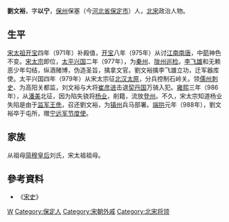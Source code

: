 {{Otheruses|other=名为劉文裕的其他人物|劉洪 (景泰進士)}}

'''劉文裕'''{{BD|944年||988年|}}，字'''以宁'''，[[保州|保州]]保塞（今[[河北省|河北省]][[保定市|保定市]]）人，[[北宋|北宋]]政治人物。

==生平==
[[宋太祖|宋太祖]][[开宝|开宝]]四年（971年）补殿值，[[开宝|开宝]]八年（975年）从讨[[江南|江南]][[南唐|南唐]]，中[[箭|箭]]神色不变。[[宋太宗|宋太宗]]即位，[[太平兴国|太平兴国]]二年（977年），为[[秦州|秦州]]、[[陇州|陇州]][[巡检|巡检]]。[[李飞雄|李飞雄]]和无赖恶少年勾结，纵酒赌博，伪造圣旨，擒拿文官。劉文裕擒李飞雄立功，迁军器库使。太平兴国四年（979年）从宋太宗征[[北汉|北汉]][[太原|太原]]，分兵控制石岭关。领[[儒州|儒州]][[刺史|刺史]]、为高阳关都监，刘文裕与大将[[崔彦进|崔彦进]]击退[[契丹国|契丹国]]万骑入犯。[[雍熙|雍熙]]三年（986年），从[[潘美|潘美]]北征，因为陷失骁将[[杨业|杨业]]，削籍，流放[[登州|登州]]。不久，宋太宗知道杨业失陷是由于[[监军|监军]][[王侁|王侁]]，召还劉文裕，为[[镇州|镇州]]兵马部署。[[端拱|端拱]]元年（988年），劉文裕卒于屯所，赠[[宁远军节度使|宁远军节度使]]。

== 家族 ==
从祖母[[简穆皇后|简穆皇后]]刘氏，宋太祖祖母。

== 參考資料 ==
* 《[[宋史|宋史]]》

{{Authority control}}

{{DEFAULTSORT:L}}
[[Category:刘姓|W]]
[[Category:保定人|Category:保定人]]
[[Category:宋朝外戚|Category:宋朝外戚]]
[[Category:北宋将领|Category:北宋将领]]